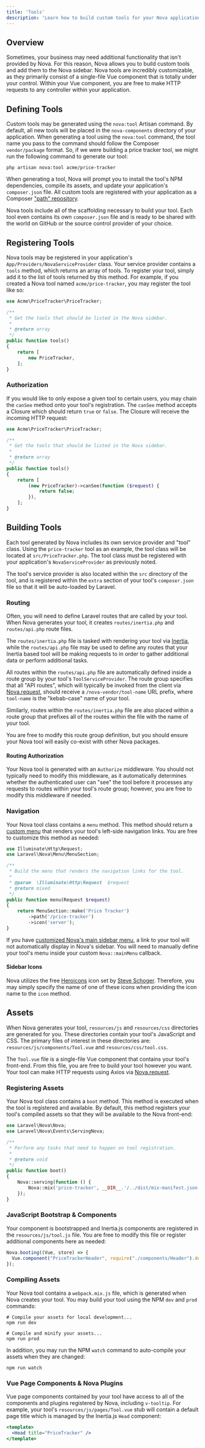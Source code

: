 ```yaml
---
title: 'Tools'
description: 'Learn how to build custom tools for your Nova application.'
---
```


## Overview

Sometimes, your business may need additional functionality that isn't provided by Nova. For this reason, Nova allows you to build custom tools and add them to the Nova sidebar. Nova tools are incredibly customizable, as they primarily consist of a single-file Vue component that is totally under your control. Within your Vue component, you are free to make HTTP requests to any controller within your application.

## Defining Tools

Custom tools may be generated using the `nova:tool` Artisan command. By default, all new tools will be placed in the `nova-components` directory of your application. When generating a tool using the `nova:tool` command, the tool name you pass to the command should follow the Composer `vendor/package` format. So, if we were building a price tracker tool, we might run the following command to generate our tool:

```shell
php artisan nova:tool acme/price-tracker
```

When generating a tool, Nova will prompt you to install the tool's NPM dependencies, compile its assets, and update your application's `composer.json` file. All custom tools are registered with your application as a Composer ["path" repository](https://getcomposer.org/doc/05-repositories#path).

Nova tools include all of the scaffolding necessary to build your tool. Each tool even contains its own `composer.json` file and is ready to be shared with the world on GitHub or the source control provider of your choice.

## Registering Tools

Nova tools may be registered in your application's `App/Providers/NovaServiceProvider` class. Your service provider contains a `tools` method, which returns an array of tools. To register your tool, simply add it to the list of tools returned by this method. For example, if you created a Nova tool named `acme/price-tracker`, you may register the tool like so:

```php app/Nova/NovaServiceProvider.php {1,11}
use Acme\PriceTracker\PriceTracker;

/**
 * Get the tools that should be listed in the Nova sidebar.
 *
 * @return array
 */
public function tools()
{
    return [
        new PriceTracker,
    ];
}
```

### Authorization

If you would like to only expose a given tool to certain users, you may chain the `canSee` method onto your tool's registration. The `canSee` method accepts a Closure which should return `true` or `false`. The Closure will receive the incoming HTTP request:

```php
use Acme\PriceTracker\PriceTracker;

/**
 * Get the tools that should be listed in the Nova sidebar.
 *
 * @return array
 */
public function tools()
{
    return [
        (new PriceTracker)->canSee(function ($request) {
            return false;
        }),
    ];
}
```

## Building Tools

Each tool generated by Nova includes its own service provider and "tool" class. Using the `price-tracker` tool as an example, the tool class will be located at `src/PriceTracker.php`. The tool class must be registered with your application's `NovaServiceProvider` as previously noted.

The tool's service provider is also located within the `src` directory of the tool, and is registered within the `extra` section of your tool's `composer.json` file so that it will be auto-loaded by Laravel.

### Routing

Often, you will need to define Laravel routes that are called by your tool. When Nova generates your tool, it creates `routes/inertia.php` and `routes/api.php` route files.

The `routes/inertia.php` file is tasked with rendering your tool via [Inertia](https://legacy.inertiajs.com), while the `routes/api.php` file may be used to define any routes that your Inertia based tool will be making requests to in order to gather additional data or perform additional tasks.

All routes within the `routes/api.php` file are automatically defined inside a route group by your tool's `ToolServiceProvider`. The route group specifies that all "API routes", which will typically be invoked from the client via [Nova.request](./frontend#nova-requests), should receive a `/nova-vendor/tool-name` URL prefix, where `tool-name` is the "kebab-case" name of your tool.

Similarly, routes within the `routes/inertia.php` file are also placed within a route group that prefixes all of the routes within the file with the name of your tool.

You are free to modify this route group definition, but you should ensure your Nova tool will easily co-exist with other Nova packages.

#### Routing Authorization

Your Nova tool is generated with an `Authorize` middleware. You should not typically need to modify this middleware, as it automatically determines whether the authenticated user can "see" the tool before it processes any requests to routes within your tool's route group; however, you are free to modify this middleware if needed.

### Navigation

Your Nova tool class contains a `menu` method. This method should return a [custom menu](./menus) that renders your tool's left-side navigation links. You are free to customize this method as needed:

```php
use Illuminate\Http\Request;
use Laravel\Nova\Menu\MenuSection;

/**
 * Build the menu that renders the navigation links for the tool.
 *
 * @param  \Illuminate\Http\Request  $request
 * @return mixed
 */
public function menu(Request $request)
{
    return MenuSection::make('Price Tracker')
        ->path('/price-tracker')
        ->icon('server');
}
```

<Note>

If you have [customized Nova's main sidebar menu](./menus#customizing-the-main-menu), a link to your tool will not automatically display in Nova's sidebar. You will need to manually define your tool's menu inside your custom `Nova::mainMenu` callback.
</Note>

#### Sidebar Icons

Nova utilizes the free [Heroicons](https://heroicons.com/) icon set by [Steve Schoger](https://twitter.com/steveschoger). Therefore, you may simply specify the name of one of these icons when providing the icon name to the `icon` method.

## Assets

When Nova generates your tool, `resources/js` and `resources/css` directories are generated for you. These directories contain your tool's JavaScript and CSS. The primary files of interest in these directories are: `resources/js/components/Tool.vue` and `resources/css/tool.css`.

The `Tool.vue` file is a single-file Vue component that contains your tool's front-end. From this file, you are free to build your tool however you want. Your tool can make HTTP requests using Axios via [Nova.request](./frontend#nova-requests).

### Registering Assets

Your Nova tool class contains a `boot` method. This method is executed when the tool is registered and available. By default, this method registers your tool's compiled assets so that they will be available to the Nova front-end:

```php
use Laravel\Nova\Nova;
use Laravel\Nova\Events\ServingNova;

/**
 * Perform any tasks that need to happen on tool registration.
 *
 * @return void
 */
public function boot()
{
    Nova::serving(function () {
        Nova::mix('price-tracker', __DIR__.'/../dist/mix-manifest.json');
    });
}
```

### JavaScript Bootstrap & Components

Your component is bootstrapped and Inertia.js components are registered in the `resources/js/tool.js` file. You are free to modify this file or register additional components here as needed:

```js
Nova.booting((Vue, store) => {
  Vue.component("PriceTrackerHeader", require("./components/Header").default);
});
```

### Compiling Assets

Your Nova tool contains a `webpack.mix.js` file, which is generated when Nova creates your tool. You may build your tool using the NPM `dev` and `prod` commands:

```shell
# Compile your assets for local development...
npm run dev

# Compile and minify your assets...
npm run prod
```

In addition, you may run the NPM `watch` command to auto-compile your assets when they are changed:

```shell
npm run watch
```

### Vue Page Components & Nova Plugins

Vue page components contained by your tool have access to all of the components and plugins registered by Nova, including `v-tooltip`. For example, your tool's `resources/js/pages/Tool.vue` stub will contain a default page title which is managed by the Inertia.js `Head` component:

```jsx
<template>
  <Head title="PriceTracker" />
</template>
```
